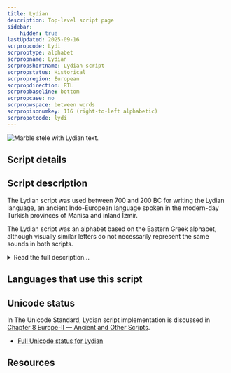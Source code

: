```yaml
---
title: Lydian
description: Top-level script page
sidebar:
    hidden: true
lastUpdated: 2025-09-16
scrpropcode: Lydi
scrproptype: alphabet
scrpropname: Lydian
scrpropshortname: Lydian script
scrpropstatus: Historical
scrpropregion: European
scrpropdirection: RTL
scrpropbaseline: bottom
scrpropcase: no
scrpropwspace: between words
scrpropisonumkey: 116 (right-to-left alphabetic)
scrpropotcode: lydi
---
```



![](../images/lydi-sample.jpg "Marble stele with Lydian text.")

## Script details

<ScriptDetails />

## Script description

The Lydian script was used between 700 and 200 BC for writing the Lydian language, an ancient Indo-European language spoken in the modern-day Turkish provinces of Manisa and inland İzmir.

The Lydian script was an alphabet based on the Eastern Greek alphabet, although visually similar letters do not necessarily represent the same sounds in both scripts.

<details>
<summary>Read the full description...</summary>Twenty-six sounds were represented in the script, some by more than one letter.

Early examples of Lydian writing are written both from left to right and from right to left. One is written in [boustrophedon](/reference/glossary#boust) style. Later texts were written exclusively from right to left. Words were generally separated by spaces, although there is one text in which words are separated by dots.
</details>

## Languages that use this script

<WsList script='Lydi' wsMax='5' />

## Unicode status

In The Unicode Standard, Lydian script implementation is discussed in [Chapter 8 Europe-II — Ancient and Other Scripts](https://www.unicode.org/versions/latest/core-spec/chapter-8/#G26511).

- [Full Unicode status for Lydian](/scrlang/unicode/lydi-unicode)



## Resources

<ScriptResources detailSummary='seemore' />

